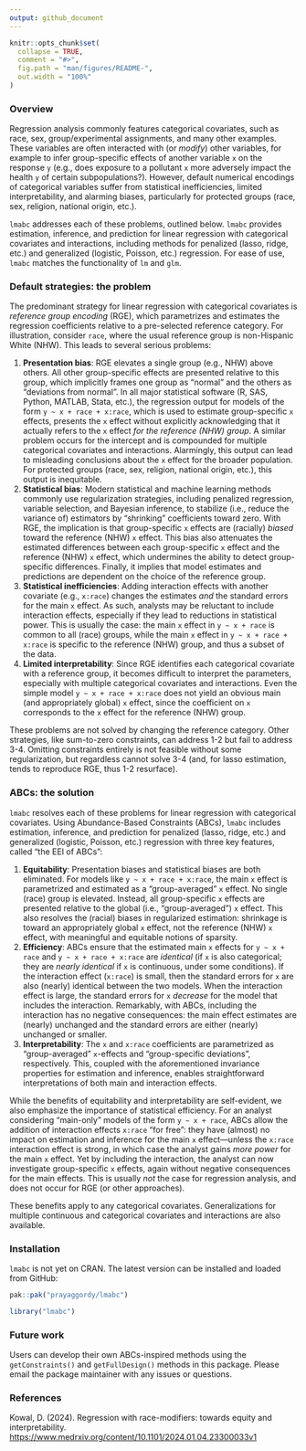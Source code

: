 ```yaml
---
output: github_document
---
```


<!-- README.md is generated from README.Rmd. Please edit that file -->

```r
knitr::opts_chunk$set(
  collapse = TRUE,
  comment = "#>",
  fig.path = "man/figures/README-",
  out.width = "100%"
)
```

### Overview
Regression analysis commonly features categorical covariates, such as race, sex, group/experimental assignments, and many other examples. These variables are often interacted with (or *modify*) other variables, for example to infer group-specific effects of another variable `x` on the response `y` (e.g., does exposure to a pollutant `x` more adversely impact the health `y` of certain subpopulations?). However, default numerical encodings of categorical variables suffer from statistical inefficiencies, limited interpretability, and alarming biases, particularly for protected groups (race, sex, religion, national origin, etc.). 

`lmabc` addresses each of these problems, outlined below. `lmabc` provides estimation, inference, and prediction for linear regression with categorical covariates and interactions, including methods for penalized (lasso, ridge, etc.) and generalized (logistic, Poisson, etc.) regression. For ease of use, `lmabc` matches the functionality of `lm` and `glm`. 

### Default strategies: the problem

The predominant strategy for linear regression with categorical covariates is *reference group encoding* (RGE), which parametrizes and estimates the regression coefficients relative to a pre-selected reference category. For illustration, consider `race`, where the usual reference group is non-Hispanic White (NHW). This leads to several serious problems:

1. **Presentation bias**: RGE elevates a single group (e.g., NHW) above others. All other group-specific effects are presented relative to this group, which implicitly frames one group as "normal" and the others as "deviations from normal". In all major statistical software (R, SAS, Python,  MATLAB, Stata, etc.), the regression output for models of the form `y ~ x + race + x:race`, which is used to estimate group-specific `x` effects, presents the `x` effect without explicitly acknowledging that it actually refers to the `x` effect *for the reference (NHW) group*. A similar problem occurs for the intercept and is compounded for multiple categorical covariates and interactions. Alarmingly, this output can lead to misleading conclusions about the `x` effect for the broader population. For protected groups (race, sex, religion, national origin, etc.), this output is inequitable. 
1. **Statistical bias**: Modern statistical and machine learning methods commonly use regularization strategies, including penalized regression, variable selection, and Bayesian inference, to stabilize (i.e., reduce the variance of) estimators by "shrinking" coefficients toward zero. With RGE, the implication is that group-specific `x` effects are (racially) *biased* toward the reference (NHW) `x` effect. This bias also attenuates the estimated differences between each group-specific `x` effect and the reference (NHW) `x` effect, which undermines the ability to detect group-specific differences. Finally, it implies that model estimates and predictions are dependent on the choice of the reference group. 
1. **Statistical inefficiencies**: Adding interaction effects with another covariate (e.g., `x:race`) changes the estimates *and* the standard errors for the main `x` effect. As such, analysts may be reluctant to include interaction effects, especially if they lead to reductions in statistical power. This is usually the case: the main `x` effect in `y ~ x + race` is common to all (race) groups, while the main `x` effect in `y ~ x + race + x:race` is specific to the reference (NHW) group, and thus a subset of the data. 
1. **Limited interpretability**: Since RGE identifies each categorical covariate with a reference group, it becomes difficult to interpret the parameters, especially with multiple categorical covariates and interactions. Even the simple model `y ~ x + race + x:race` does not yield an obvious main (and appropriately global) `x` effect, since the coefficient on `x` corresponds to the `x` effect for the reference (NHW) group. 

These problems are not solved by changing the reference category. Other strategies, like sum-to-zero constraints, can address 1-2 but fail to address 3-4. Omitting constraints entirely is not feasible without some regularization, but regardless cannot solve 3-4 (and, for lasso estimation, tends to reproduce RGE, thus 1-2 resurface).  

### ABCs: the solution
`lmabc` resolves each of these problems for linear regression with categorical covariates. Using Abundance-Based Constraints (ABCs), `lmabc` includes estimation, inference, and prediction for penalized (lasso, ridge, etc.) and generalized (logistic, Poisson, etc.) regression with three key features, called "the EEI of ABCs": 

1. **Equitability**: Presentation biases and statistical biases are both eliminated. For models like `y ~ x + race + x:race`, the main `x` effect is parametrized and estimated as a "group-averaged" `x` effect. No single (race) group is elevated. Instead, all group-specific `x` effects are presented relative to the global (i.e., "group-averaged") `x` effect. This also resolves the (racial) biases in regularized estimation: shrinkage is toward an appropriately global `x` effect, not the reference (NHW) `x` effect, with meaningful and equitable notions of sparsity. 
2. **Efficiency**: ABCs ensure that the estimated main `x` effects for `y ~ x + race` and `y ~ x + race + x:race` are *identical* (if `x` is also categorical; they are *nearly identical* if `x` is continuous, under some conditions). If the interaction effect (`x:race`) is small, then the standard errors for `x` are also (nearly) identical between the two models. When the interaction effect is large, the standard errors for `x` *decrease* for the model that includes the interaction. Remarkably, with ABCs, including the interaction has no negative consequences: the main effect estimates are (nearly) unchanged and the standard errors are either (nearly) unchanged or smaller. 
3. **Interpretability**: The `x` and `x:race` coefficients are parametrized as "group-averaged" `x`-effects and "group-specific deviations", respectively. This, coupled with the aforementioned invariance properties for estimation and inference, enables straightforward interpretations of both main and interaction effects.

While the benefits of equitability and interpretability are self-evident, we also emphasize the importance of statistical efficiency. For an analyst considering "main-only" models of the form `y ~ x + race`, ABCs allow the addition of interaction effects `x:race` "for free": they have (almost) no impact on estimation and inference for the main `x` effect---unless the `x:race` interaction effect is strong, in which case the analyst gains *more power* for the main `x` effect. Yet by including the interaction, the analyst can now investigate group-specific `x` effects, again without negative consequences for the main effects. This is usually *not* the case for regression analysis, and does not occur for RGE (or other approaches).  

These benefits apply to any categorical covariates. Generalizations for multiple continuous and categorical covariates and interactions are also available. 

### Installation
`lmabc` is not yet on CRAN. The latest version can be installed and loaded from GitHub:

```r
pak::pak("prayaggordy/lmabc")

library("lmabc")
```


### Future work
Users can develop their own ABCs-inspired methods using the `getConstraints()` and `getFullDesign()` methods in this package. Please email the package maintainer with any issues or questions.

### References
Kowal, D. (2024). Regression with race-modifiers: towards equity and interpretability. <https://www.medrxiv.org/content/10.1101/2024.01.04.23300033v1>

